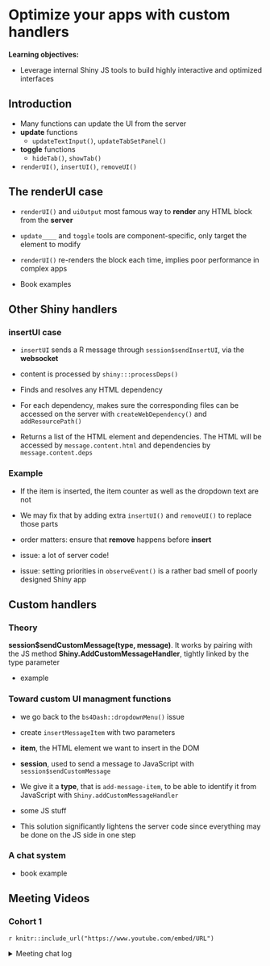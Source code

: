 # Optimize your apps with custom handlers

**Learning objectives:**

- Leverage internal Shiny JS tools to build highly interactive and optimized interfaces

## Introduction

- Many functions can update the UI from the server
- **update** functions
  - `updateTextInput()`, `updateTabSetPanel()`
- **toggle** functions
  - `hideTab()`, `showTab()`
- `renderUI()`, `insertUI()`, `removeUI()`

## The renderUI case

- `renderUI()` and `uiOutput` most famous way to **render** any HTML block from the **server**

- `update____` and `toggle` tools are component-specific, only target the element to modify

- `renderUI()` re-renders the block each time, implies poor performance in complex apps

- Book examples

## Other Shiny handlers

### insertUI case

- `insertUI` sends a R message through `session$sendInsertUI`, via the **websocket**

- content is processed by `shiny:::processDeps()`

- Finds and resolves any HTML dependency

- For each dependency, makes sure the corresponding files can be accessed on the server with `createWebDependency()` and `addResourcePath()`

- Returns a list of the HTML element and dependencies. The HTML will be accessed by `message.content.html` and dependencies by `message.content.deps`

### Example

- If the item is inserted, the item counter as well as the dropdown text are not

- We may fix that by adding extra `insertUI()` and `removeUI()` to replace those parts

- order matters: ensure that **remove** happens before **insert**

- issue: a lot of server code!

- issue: setting priorities in `observeEvent()` is a rather bad smell of poorly designed Shiny app

## Custom handlers

### Theory

**session$sendCustomMessage(type, message)**. It works by pairing with the JS method **Shiny.AddCustomMessageHandler**, tightly linked by the type parameter

- example

### Toward custom UI managment functions

- we go back to the `bs4Dash::dropdownMenu()` issue

- create `insertMessageItem` with two parameters
 - **item**, the HTML element we want to insert in the DOM
 - **session**, used to send a message to JavaScript with `session$sendCustomMessage`
- We give it a **type**, that is `add-message-item`, to be able to identify it from JavaScript with `Shiny.addCustomMessageHandler`
- some JS stuff
- This solution significantly lightens the server code since everything may be done on the JS side in one step

### A chat system
- book example

## Meeting Videos

### Cohort 1

`r knitr::include_url("https://www.youtube.com/embed/URL")`

<details>
<summary> Meeting chat log </summary>

```
LOG
```
</details>
